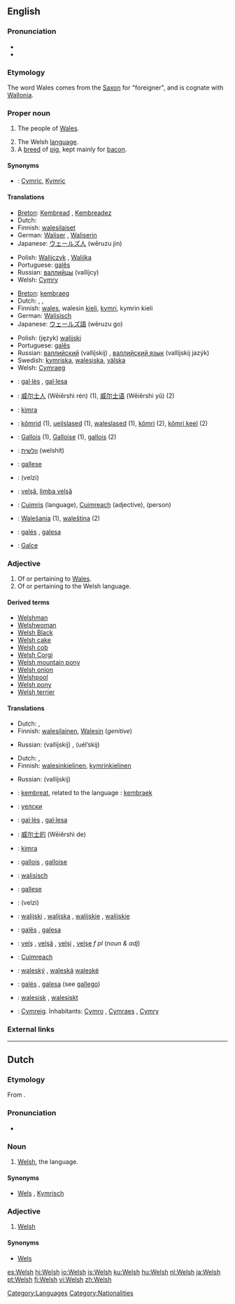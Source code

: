 {{rfc|translations for ‘people collectively’ contain single persons}}
{{interwiktionary|code=cy}}
{{see|welsh}}
==English==
{{wikipedia}}

===Pronunciation===
*{{IPA|/wɛlʃ/}}
*{{SAMPA|/wElS/}}

===Etymology===
The word Wales comes from the [[Saxon]] for "foreigner", and is cognate with [[Wallonia]].
{{rfe|this is about Welsh, not Wales}}

===Proper noun===
{{en-proper noun}}

# {{context|collectively}} The people of [[Wales]].
# The Welsh [[language]].
# A [[breed]] of [[pig]], kept mainly for [[bacon]].

====Synonyms====
* {{italbrac|language}}: [[Cymric]], [[Kymric]]

====Translations====
{{trans-top|people of wales collectively}}
<!-- use only a collective term here, not for the singular Welshman of Welshwoman-->
*[[Breton]]: [[Kembread]] {{m}}, [[Kembreadez]] {{f}}
*Dutch: {{t|nl|Welshmen||p}} {{italbrac|there is not really a word for this}}
*Finnish: [[walesilainen|walesilaiset]] {{p}}
*German: [[Waliser]] {{m}}, [[Waliserin]] {{f}}
*Japanese: [[ウェールズ人]] (wēruzu jin)
{{trans-mid}}
*Polish: [[Walijczyk]] {{m}}, [[Walijka]] {{f}}
*Portuguese: [[galês]] {{m}}
*Russian: [[валлийцы]] (vallíjcy) {{p}}
*Welsh: [[Cymry]]
{{trans-bottom}}

{{trans-top|language}}
*[[Breton]]: [[kembraeg]] {{m}}
*Dutch: {{t|nl|Welsh|n}}, {{t|nl|Wels|n}}, {{t|nl|Kymrisch|n}}
*Finnish: [[wales]], walesin [[kieli]], [[kymri]], kymrin kieli
*German: [[Walisisch]] {{n}}
*Japanese: [[ウェールズ語]] (wēruzu go)
{{trans-mid}}
*Polish: (język) [[walijski]] {{m}}
*Portuguese: [[galês]] {{m}}
*Russian: [[валлийский]] (vallíjskij) {{m}}, [[валлийский язык]] (vallíjskij jazýk) {{m}}
*Swedish: [[kymriska]], [[walesiska]], [[välska]]
*Welsh: [[Cymraeg]]
{{trans-bottom}}

{{checktrans-top}}
*{{ttbc|Catalan}}: [[gal·lès]] {{m}}, [[gal·lesa]] {{f}}
*{{ttbc|Chinese}}: [[威尔士人]] (Wēiěrshì rén) (1), [[威尔士语]] (Wēiěrshì yǔ) (2)
*{{ttbc|Esperanto}}: [[kimra]]
*{{ttbc|Estonian}}: [[kõmrid]] (1), [[ueilslased]] (1), [[waleslased]] (1), [[kõmri]] (2), [[kõmri keel]] (2)
*{{ttbc|French}}: [[Gallois]] {{m}} (1), [[Galloise]] {{f}} (1), [[gallois]] {{m}} (2)
*{{ttbc|Hebrew}}: [[וולשית]] (welshít)
*{{ttbc|Interlingua}}: [[gallese]]
{{trans-mid}}
*{{ttbc|Persian}}: {{FAchar|[[ولزی]]}} (velzi)
*{{ttbc|Romanian}}: [[velşă]], [[limba velşă]] {{f}}
*{{ttbc|Scottish Gaelic}}: [[Cuimris]] {{f}} (language), [[Cuimreach]] {{m}} (adjective), (person)
*{{ttbc|Slovak}}: [[Walešania]] {{mp}} (1), [[waleština]] {{f}} (2)
*{{ttbc|Spanish}}: [[galés]] {{m}}, [[galesa]] {{f}}
*{{ttbc|Turkish}}: [[Galce]]
{{trans-bottom}}

===Adjective===
{{en-adj|-}}

# Of or pertaining to [[Wales]].
# Of or pertaining to the Welsh language.

====Derived terms====
*[[Welshman]]
*[[Welshwoman]]
*[[Welsh Black]]
*[[Welsh cake]]
*[[Welsh cob]]
*[[Welsh Corgi]]
*[[Welsh mountain pony]]
*[[Welsh onion]]
*[[Welshpool]]
*[[Welsh pony]]
*[[Welsh terrier]]

====Translations====
{{trans-top|of or pertaining to Wales}}
*Dutch: {{t|nl|Welsh}}, {{t|nl|Wels}}
*Finnish: [[walesilainen]], [[Wales#Finnish|Walesin]] (''genitive'')
{{trans-mid}}
*Russian: {{t|ru|валлийский}} (vallíjskij) {{m}}, {{t|ru|уэльский}} (uél’skij) {{m}}
{{trans-bottom}}

{{trans-top|of or pertaining to the Welsh language}}
*Dutch: {{t|nl|Welsh}}, {{t|nl|Wels}}
*Finnish: [[walesinkielinen]], [[kymri|kymrin]][[-kielinen|kielinen]]
{{trans-mid}}
*Russian: {{t|ru|валлийский}} (vallíjskij) {{m}}
{{trans-bottom}}

{{checktrans-top}}
*{{ttbc|Breton}}: [[kembreat]], related to the language : [[kembraek]]
*{{ttbc|Bulgarian}}: [[уелски]] {{m}}
*{{ttbc|Catalan}}: [[gal·lès]] {{m}}, [[gal·lesa]] {{f}}
*{{ttbc|Chinese}}: [[威尔士的]] (Wēiěrshì de)
*{{ttbc|Esperanto}}: [[kimra]]
*{{ttbc|French}}: [[gallois]] {{m}}, [[galloise]] {{f}}
*{{ttbc|German}}: [[walisisch]]
*{{ttbc|Interlingua}}: [[gallese]]
{{trans-mid}}
*{{ttbc|Persian}}: {{FAchar|[[ولزی]]}} (velzi)
*{{ttbc|Polish}}: [[walijski]] {{m}}, [[walijska]] {{f}}, [[walijskie]] {{n}}, [[walijskie]] {{p}}
*{{ttbc|Portuguese}}: [[galês]] {{m}}, [[galesa]] {{f}}
*{{ttbc|Romanian}}: [[velş]] {{m}}, [[velşă]] {{f}}, [[velşi]] {{p}}, [[velşe]] ''f pl'' (''noun & adj'')
*{{ttbc|Scottish Gaelic}}: [[Cuimreach]]
*{{ttbc|Slovak}}: [[waleský]] {{m}}, [[waleská]] {{f}} [[waleské]] {{n}}
*{{ttbc|Spanish}}: [[galés]] {{m}}, [[galesa]] {{f}} (see [[gallego]])
*{{ttbc|Swedish}}: [[walesisk]] {{c}}, [[walesiskt]] {{n}}
*{{ttbc|Welsh}}: [[Cymreig]]. Inhabitants: [[Cymro]] {{m}}, [[Cymraes]] {{f}}, [[Cymry]] {{p}}
{{trans-bottom}}

===External links===
{{ethnologue|code=cym}}

[[Category:Languages]]
[[Category:Nationalities]]

----

==Dutch==

===Etymology===
From {{E.|nl}}.

===Pronunciation===
* {{IPA|/wɛlʃ/}}

===Noun===
{{nl-noun2|n|-|-}}

# [[#English|Welsh]], the language.

====Synonyms====
* [[Wels]] {{italbrac|unusual}}, [[Kymrisch]]

===Adjective===
{{nl-adj|-|-}}

# [[#English|Welsh]]

====Synonyms====
* [[Wels]] {{italbrac|unusual}}

[[es:Welsh]]
[[hi:Welsh]]
[[io:Welsh]]
[[is:Welsh]]
[[ku:Welsh]]
[[hu:Welsh]]
[[nl:Welsh]]
[[ja:Welsh]]
[[pt:Welsh]]
[[fi:Welsh]]
[[vi:Welsh]]
[[zh:Welsh]]